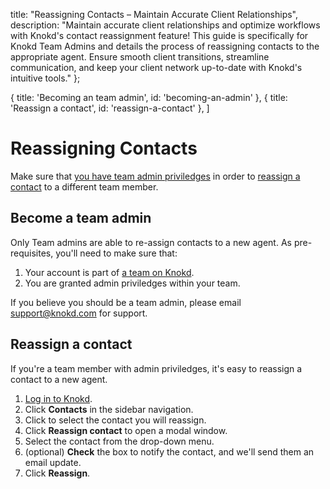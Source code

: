 
<meta name="og:title" content="Maintain Accurate Client Relationships with Knokd Contact Reassignment (For Team Admins)" />
<meta name="og:description" content="Ensure smooth client transitions! Learn how Knokd Team Admins can reassign contacts to the right agents. Maintain accurate client relationships & optimize workflows." />

  title: "Reassigning Contacts – Maintain Accurate Client Relationships",
  description: "Maintain accurate client relationships and optimize workflows with Knokd's contact reassignment feature! This guide is specifically for Knokd Team Admins and details the process of reassigning contacts to the appropriate agent. Ensure smooth client transitions, streamline communication, and keep your client network up-to-date with Knokd's intuitive tools."
};


  { title: 'Becoming an team admin', id: 'becoming-an-admin' },
  { title: 'Reassign a contact', id: 'reassign-a-contact' },
]

<HeroPattern />

# Reassigning Contacts

<Note>Make sure that [you have team admin priviledges](#become-a-team-admin) in order to [reassign a contact](#reassign-a-contact) to a different team member.</Note>

## Become a team admin

Only Team admins are able to re-assign contacts to a new agent. As pre-requisites, you'll need to make sure that:

1. Your account is part of [a team on Knokd](http://localhost:3000/getting-started/sign-up-as-a-team).
2. You are granted admin priviledges within your team.

<Note>If you believe you should be a team admin, please email [support@knokd.com](mailto:support@knokd.com) for support.</Note>

## Reassign a contact

If you're a team member with admin priviledges, it's easy to reassign a contact to a new agent.

1. <a href="https://app.knokd.ca/login" target="_blank">Log in to Knokd</a>.
1. Click **Contacts** in the sidebar navigation.
1. Click to select the contact you will reassign.
1. Click **Reassign contact** to open a modal window.
1. Select the contact from the drop-down menu.
1. (optional) **Check** the box to notify the contact, and we'll send them an email update.
1. Click **Reassign**. 
